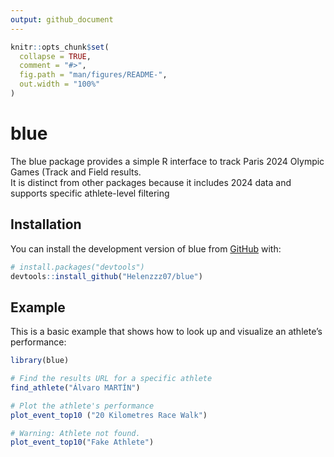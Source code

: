 ```yaml
---
output: github_document
---
```


<!-- README.md is generated from README.Rmd. Please edit that file -->

```r
knitr::opts_chunk$set(
  collapse = TRUE,
  comment = "#>",
  fig.path = "man/figures/README-",
  out.width = "100%"
)
```

# blue 

<!-- badges: start -->
<!-- badges: end -->

The blue package provides a simple R interface to track Paris 2024 Olympic Games (Track and Field results.  
It is distinct from other packages because it includes 2024 data and supports specific athlete-level filtering

  
## Installation

You can install the development version of blue from [GitHub](https://github.com/) with:

```r
# install.packages("devtools")
devtools::install_github("Helenzzz07/blue")
```



## Example

This is a basic example that shows how to look up and visualize an athlete’s performance:
 
```r
library(blue)

# Find the results URL for a specific athlete
find_athlete("Álvaro MARTÍN")

# Plot the athlete's performance
plot_event_top10 ("20 Kilometres Race Walk")
```

```r
# Warning: Athlete not found.
plot_event_top10("Fake Athlete")
```

    
    
    
    
    
    
      
    
    
    
    
    
   
